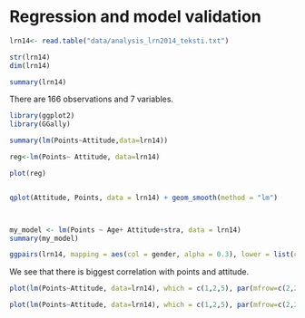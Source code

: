 
# Regression and model validation


```r

lrn14<- read.table("data/analysis_lrn2014_teksti.txt")

```
```r
str(lrn14)
dim(lrn14)

summary(lrn14)
```
There are 166 observations and 7 variables.


```r
library(ggplot2)
library(GGally)
```

```r
summary(lm(Points~Attitude,data=lrn14))

```
 
 
```r
reg<-lm(Points~ Attitude, data=lrn14)

plot(reg)



```

```r
qplot(Attitude, Points, data = lrn14) + geom_smooth(method = "lm")



my_model <- lm(Points ~ Age+ Attitude+stra, data = lrn14)
summary(my_model)
```


```r
ggpairs(lrn14, mapping = aes(col = gender, alpha = 0.3), lower = list(combo = wrap("facethist", bins = 20)))
```

We see that there is biggest correlation with points and attitude. 

```r
plot(lm(Points~Attitude, data=lrn14), which = c(1,2,5), par(mfrow=c(2,2)) )
```

```r
plot(lm(Points~Attitude, data=lrn14), which = c(1,2,5), par(mfrow=c(2,2)) )
```

